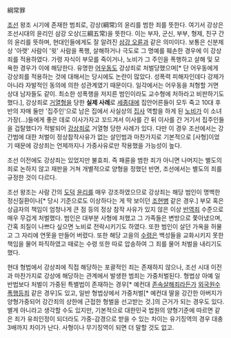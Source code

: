 綱常罪

[[조선]] 왕조 시기에 존재한 범죄로, 강상(綱常)의 윤리를 범한 죄를 뜻한다. 여기서 강상은 조선시대의 윤리인 삼강 오상(三綱五常)을 뜻한다. 이는 부자, 군신, 부부, 형제, 친구 간의 윤리를 뜻하며, 현대인들에게도 잘 알려진 [[삼강 오륜]]과 같은 의미이다. 보통은 신분제 상 '아랫' 사람이 '윗' 사람을 폭행, 살해하거나 극도로 그 명예를 훼손한 경우에 이 강상죄를 적용하였다. 가령 자식이 부모를 죽이거나, 노비가 그 주인을 폭행하고 살해 및 모욕한 경우가 이에 해당한다. 유명한 [[어우동]]도 강상죄로 처벌당했으며[* 단 어우동에게 강상죄를 적용하는 것에 대해서는 당시에도 논란이 많았다. 성폭력 피해자인데다 강제가 아니라 자발적인 동의에 의한 성관계였기 때문이다. 일각에서는 어우동을 처형할 거면 상대 남자들도 같이. 최소한 성폭행을 저지른 범인이라도 교수형에 처하라고 비판하기도 했다.], 강상죄로 [[거열형]]을 당한 '''실제 사례'''로 [[세종]]대에 집안어른들이 모두 죽고 10대 후반의 자매 둘만 '집주인'으로 남은 집에서 사실상의 [[집사]] 역할을 하게 된 [[노비]]가 이 소녀가장(...)들에게 좋은 데로 이사가자고 꼬드겨서 이사를 간 뒤 이사를 간 거기서 집주인들을 겁탈했다가 적발되어 [[강상죄]]로 거열형 당한 사례가 있다. 다만 이 경우 조선에서는 강간범에 대한 처벌이 정상참작사유가 없는 살인범과 마찬가지로 기본적으로 [사형]이었기 때문에 강상죄는 언제까지나 가중사유로만 작용했을 가능성이 높다.

조선 이전에도 강상죄는 있었지만 불효죄. 즉 패륜을 범한 죄가 아니면 나머지는 별도의 죄로 논하지 않고 재판을 거쳐 개별적으로 양형을 정했던 반면, 조선에서는 별도의 죄를 규정한 것이 다르다. 

조선 왕조는 사람 간의 [[도덕]] [[윤리]]를 매우 강조하였으므로 강상죄는 해당 범인이 명백한 정신질환이나[* 당시 기준으로도 이상하다는 게 딱 보이던 [[조현병]] 같은 경우.] 부모 혹은 상급자의 책임이 엄청나게 큰 점 등의 정상 참작 사유가 있지 않은 이상 [[반역죄]] 수준으로 매우 무겁게 처벌했다. 범인은 대부분 사형에 처했고 그 가족들은 변방으로 쫓아냈으며, 간혹 죄질이 나쁘다 싶으면 노비로 전락시키기도 하였다. 또한 범인이 살던 가옥을 허물고 그 자리에 연못을 만들어 버렸다. 또한 해당 고을의 [[수령]]은 백성들을 교화시키지 못한 책임을 물어 파직하였고 때로는 수령 또한 따로 압송하여 그 죄를 물어 처벌을 내리기도 했다.

현대 형법에서 강상죄에 직접 해당하는 포괄적인 죄는 존재하지 않으나, 조선 시대 이전과 마찬가지로 강상에 해당하는 관계에서 발생한 범죄는 가중처벌된다. 형법상 아예 일반법보다 처벌이 가중된 특별법이 존재하는 경우[* 예컨대 [[존속살해]]죄라든가 [[외국원수폭행등죄]] 같은 경우]도 있고, 일반 형법상에서 가중처벌[* 예컨대 딸을 강간한 아버지가 양형가중되어 강간죄의 상한에 근접한 형벌을 선고받는 것.]의 근거가 되는 경우도 있다. 별게 아니라고 생각할 수도 있지만, 기본적으로 대한민국 법원의 양형기준에 따르면 같은 죄가 유죄인정이 되더라도 가중-감경으로 받을 수 있는 차이는 유기징역의 경우 대충 3배까지 차이가 난다. 사형이나 무기징역이 되면 더 말할 것도 없고.

